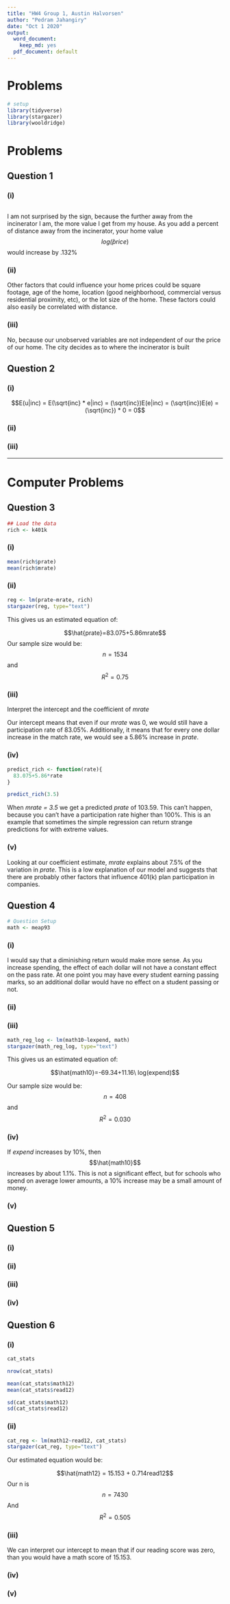 ```yaml
---
title: "HW4 Group 1, Austin Halvorsen"
author: "Pedram Jahangiry"
date: "Oct 1 2020"
output:
  word_document: 
    keep_md: yes
  pdf_document: default
---
```




\newpage

# Problems

```r
# setup
library(tidyverse)
library(stargazer)
library(wooldridge)
```
# Problems

## Question 1

### (i)
```r

```

I am not surprised by the sign, because the further away from the incinerator I am, the more value I get from my house. As you add a percent of distance away from the incinerator, your home value $$log\hat(price)$$ would increase by .132%

### (ii)

Other factors that could influence your home prices could be square footage, age of the home, location (good neighborhood, commercial versus residential proximity, etc), or the lot size of the home. These factors could also easily be correlated with distance.

### (iii)

No, because our unobserved variables are not independent of our the price of our home. The city decides as to where the incinerator is built 

## Question 2

### (i)


$$E(u|inc) = E(\sqrt{inc} * e|inc) = (\sqrt{inc})E(e|inc) = (\sqrt{inc})E(e) = (\sqrt{inc}) * 0 = 0$$


### (ii)



### (iii)


---

# Computer Problems

## Question 3

```r
## Load the data
rich <- k401k
```


### (i)
```r
mean(rich$prate)
mean(rich$mrate)
```

### (ii)
```r
reg <- lm(prate~mrate, rich)
stargazer(reg, type="text")
```

This gives us an estimated equation of:

$$\hat{prate}=83.075+5.86mrate$$
Our sample size would be: $$n=1534$$ and $$R^2=0.75$$


### (iii)

Interpret the intercept and the coefficient of *mrate*

Our intercept means that even if our *mrate* was 0, we would still have a participation rate of 83.05%. Additionally, it means that for every one dollar increase in the match rate, we would see a 5.86% increase in *prate*. 

### (iv)

```r
predict_rich <- function(rate){
  83.075+5.86*rate
}

predict_rich(3.5)
```

When *mrate = 3.5* we get a predicted *prate* of 103.59. This can't happen, because you can't have a participation rate higher than 100%. This is an example that sometimes the simple regression can return strange predictions for with extreme values.

### (v)

Looking at our coefficient estimate, *mrate* explains about 7.5% of the variation in *prate*. This is a low explanation of our model and suggests that there are probably other factors that influence 401(k) plan participation in companies.

## Question 4

```r
# Question Setup
math <- meap93
```

### (i)

I would say that a diminishing return would make more sense. As you increase spending, the effect of each dollar will not have a constant effect on the pass rate. At one point you may have every student earning passing marks, so an additional dollar would have no effect on a student passing or not.

### (ii)



### (iii)

```r
math_reg_log <- lm(math10~lexpend, math)
stargazer(math_reg_log, type="text")
```
This gives us an estimated equation of:

$$\hat{math10}=-69.34+11.16\ log(expend)$$

Our sample size would be: $$n=408$$ and $$R^2=0.030$$

### (iv)

If *expend* increases by 10%, then $$\hat{math10}$$ increases by about 1.1%. This is not a significant effect, but for schools who spend on average lower amounts, a 10% increase may be a small amount of money.

### (v)

## Question 5

### (i)

### (ii)
### (iii)
### (iv)

## Question 6

### (i)
```r
cat_stats 

nrow(cat_stats)

mean(cat_stats$math12)
mean(cat_stats$read12)

sd(cat_stats$math12)
sd(cat_stats$read12)
```

### (ii)

```r
cat_reg <- lm(math12~read12, cat_stats)
stargazer(cat_reg, type="text")
```

Our estimated equation would be:

$$\hat{math12} = 15.153 + 0.714read12$$
Our n is $$n=7430$$ 
And $$R^2=0.505$$

### (iii)

We can interpret our intercept to mean that if our reading score was zero, than you would have a math score of 15.153.

### (iv)



### (v)




